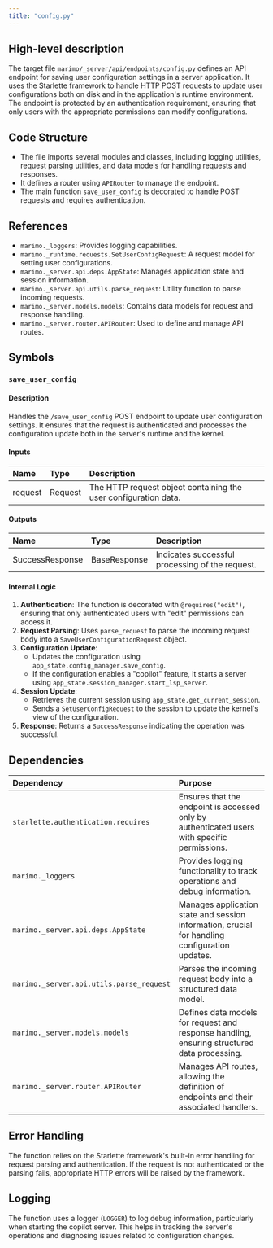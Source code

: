 ```yaml
---
title: "config.py"
---
```


## High-level description

The target file `marimo/_server/api/endpoints/config.py` defines an API endpoint for saving user configuration settings in a server application. It uses the Starlette framework to handle HTTP POST requests to update user configurations both on disk and in the application's runtime environment. The endpoint is protected by an authentication requirement, ensuring that only users with the appropriate permissions can modify configurations.

## Code Structure

- The file imports several modules and classes, including logging utilities, request parsing utilities, and data models for handling requests and responses.
- It defines a router using `APIRouter` to manage the endpoint.
- The main function `save_user_config` is decorated to handle POST requests and requires authentication.

## References

- `marimo._loggers`: Provides logging capabilities.
- `marimo._runtime.requests.SetUserConfigRequest`: A request model for setting user configurations.
- `marimo._server.api.deps.AppState`: Manages application state and session information.
- `marimo._server.api.utils.parse_request`: Utility function to parse incoming requests.
- `marimo._server.models.models`: Contains data models for request and response handling.
- `marimo._server.router.APIRouter`: Used to define and manage API routes.

## Symbols

### `save_user_config`
#### Description
Handles the `/save_user_config` POST endpoint to update user configuration settings. It ensures that the request is authenticated and processes the configuration update both in the server's runtime and the kernel.

#### Inputs
| Name    | Type    | Description                  |
|:--------|:--------|:-----------------------------|
| request | Request | The HTTP request object containing the user configuration data. |

#### Outputs
| Name           | Type          | Description                                      |
|:---------------|:--------------|:-------------------------------------------------|
| SuccessResponse | BaseResponse | Indicates successful processing of the request. |

#### Internal Logic
1. **Authentication**: The function is decorated with `@requires("edit")`, ensuring that only authenticated users with "edit" permissions can access it.
2. **Request Parsing**: Uses `parse_request` to parse the incoming request body into a `SaveUserConfigurationRequest` object.
3. **Configuration Update**: 
   - Updates the configuration using `app_state.config_manager.save_config`.
   - If the configuration enables a "copilot" feature, it starts a server using `app_state.session_manager.start_lsp_server`.
4. **Session Update**: 
   - Retrieves the current session using `app_state.get_current_session`.
   - Sends a `SetUserConfigRequest` to the session to update the kernel's view of the configuration.
5. **Response**: Returns a `SuccessResponse` indicating the operation was successful.

## Dependencies

| Dependency | Purpose |
|:-----------|:--------|
| `starlette.authentication.requires` | Ensures that the endpoint is accessed only by authenticated users with specific permissions. |
| `marimo._loggers` | Provides logging functionality to track operations and debug information. |
| `marimo._server.api.deps.AppState` | Manages application state and session information, crucial for handling configuration updates. |
| `marimo._server.api.utils.parse_request` | Parses the incoming request body into a structured data model. |
| `marimo._server.models.models` | Defines data models for request and response handling, ensuring structured data processing. |
| `marimo._server.router.APIRouter` | Manages API routes, allowing the definition of endpoints and their associated handlers. |

## Error Handling

The function relies on the Starlette framework's built-in error handling for request parsing and authentication. If the request is not authenticated or the parsing fails, appropriate HTTP errors will be raised by the framework.

## Logging

The function uses a logger (`LOGGER`) to log debug information, particularly when starting the copilot server. This helps in tracking the server's operations and diagnosing issues related to configuration changes.